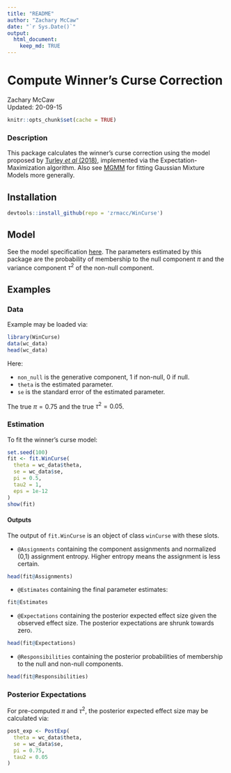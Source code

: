 ```yaml
---
title: "README"
author: "Zachary McCaw"
date: "`r Sys.Date()`"
output: 
  html_document: 
    keep_md: TRUE
--- 
```


# Compute Winner's Curse Correction

Zachary McCaw <br>
Updated: 20-09-15

```r
knitr::opts_chunk$set(cache = TRUE)
```

### Description

This package calculates the winner's curse correction using the model proposed by [Turley *et al* (2018)](https://pubmed.ncbi.nlm.nih.gov/29292387/), implemented via the Expectation-Maximization algorithm. Also see [MGMM](https://github.com/zrmacc/MGMM) for fitting Gaussian Mixture Models more generally. 

## Installation

```R
devtools::install_github(repo = 'zrmacc/WinCurse')
```

## Model
See the model specification [here](https://github.com/zrmacc/WinCurse/blob/master/vignettes/Model.pdf). The parameters estimated by this package are the probability of membership to the null component $\pi$ and the variance component $\tau^{2}$ of the non-null component. 

## Examples

### Data

Example may be loaded via:

```R
library(WinCurse)
data(wc_data)
head(wc_data)
```

Here: 

* `non_null` is the generative component, 1 if non-null, 0 if null. 
* `theta` is the estimated parameter. 
* `se` is the standard error of the estimated parameter. 

The true $\pi = 0.75$ and the true $\tau^{2} = 0.05$. 

### Estimation

To fit the winner's curse model: 
```r
set.seed(100)
fit <- fit.WinCurse(
  theta = wc_data$theta,
  se = wc_data$se,
  pi = 0.5,
  tau2 = 1,
  eps = 1e-12
)
show(fit)
```

#### Outputs

The output of `fit.WinCurse` is an object of class `winCurse` with these slots.

* `@Assignments` containing the component assignments and normalized (0,1) assignment entropy. Higher entropy means the assignment is less certain. 

```r
head(fit@Assignments)
```

* `@Estimates` containing the final parameter estimates:

```r
fit@Estimates
```

* `@Expectations` containing the posterior expected effect size given the observed effect size. The posterior expectations are shrunk towards zero. 

```r
head(fit@Expectations)
```
* `@Responsibilities` containing the posterior probabilities of membership to the null and non-null components. 

```r
head(fit@Responsibilities)
```

### Posterior Expectations
For pre-computed $\pi$ and $\tau^{2}$, the posterior expected effect size may be calculated via:
```r
post_exp <- PostExp(
  theta = wc_data$theta,
  se = wc_data$se,
  pi = 0.75,
  tau2 = 0.05
)
```